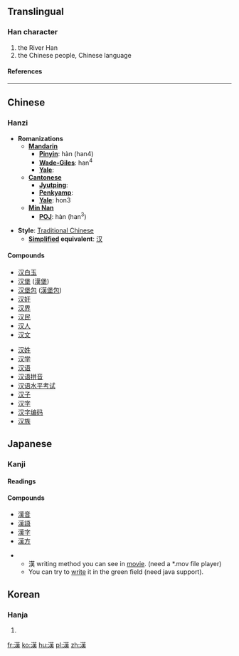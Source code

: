 {{see|汉}}<!-- may be replaced by zh-forms -->

==Translingual==
===Han character===
{{Han char|rn=85|rad=水|as=01|sn=14|four=3413<sub>4</sub>|canj=水廿中人 (ETLO)}}
# the River Han
# the Chinese people, Chinese language
====References====
{{Han ref|kx=0646.170|dkj=18068|dj=1055.150|hdz=31713.090|uh=6F22|ud=28450|bh=BA7E|bd=47742}}
----
==Chinese==
===Hanzi===


* '''Romanizations'''
** '''[[Mandarin]]'''
*** '''[[Pinyin]]''': hàn (han4)
*** '''[[Wade-Giles]]''': han<sup>4</sup>
*** '''[[Yale]]''': 
** '''[[Cantonese]]'''
*** '''[[Jyutping]]''':
*** '''[[Penkyamp]]''': 
*** '''[[Yale]]''': hon3
**'''[[wikipedia:Min_Nan|Min Nan]]'''
***'''[[wikipedia:POJ|POJ]]''': hàn (han<sup>3</sup>)

* '''Style''': [[Traditional Chinese]] 
** '''[[Simplified Chinese|Simplified]] equivalent''': [[汉]]

====Compounds====
{{top2}}
*[[汉白玉]]
*[[汉堡]] ([[汉堡|漢堡]])
*[[汉堡包]] ([[汉堡包|漢堡包]])
*[[汉奸]]
*[[汉界]]
*[[汉民]]
*[[汉人]]
*[[汉文]]
{{mid2}}
*[[汉姓]]
*[[汉学]]
*[[汉语]]
*[[汉语拼音]]
*[[汉语水平考试]]
*[[汉子]]
*[[汉字]]
*[[汉字编码]]
*[[汉族]]
{{bottom}}



== Japanese ==
===Kanji===
{{ja-kanji|grade=|rs=水01}}
====Readings====
{{ja-readings|on=[[かん]] ([[kan]])|kun=[[から]] ([[kara]]), [[おとこ]] ([[otoko]])}}

====Compounds====
*[[漢音]]
*[[漢語]]
*[[漢字]]
*[[漢方]]


**漢 writing method you can see in [http://web.mit.edu/jpnet/ji/movies/2033.mov movie]. (need a *.mov file player)
**You can try to [http://web.mit.edu/jpnet/ji/data/2033.html write] it in the green field (need java support).

==Korean==
===Hanja===
{{ko-hanja|hangeul=한|eumhun=|rv=han|mr=han|y=han}}
# {{defn|Korean}}


<!--

[http://web.mit.edu/jpnet/ji/kuten/2033.html http://web.mit.edu/jpnet/ji/kuten/2033.html] - here you can see movie how to write the character in Japanese. Also you can see several compound meaning.

[http://www.yamagishi.ch/dixn/ http://www.yamagishi.ch/dixn/] - here you can see the sequence of writing more kanji than there are displayed in the movies. However the page is in [[German]] :(.

[http://www.csse.monash.edu.au/cgi-bin/cgiwrap/jwb/wwwjdic?1B Jim Breen's WWWJDIC Server] - Look for kanji parameters (like [[JIS code]], [[Kuten]], [[Shift-JIS]], [[Unicode]], [[Classic Nelson]], [[Bushu]] (radical no.), [[Stroke Count]], [[kanji grade|Grade]], [[Halpern NJECD Index]], [[kanji frequency|Frequency]], [[SKIP code]], [[Heisig index]], [[Gakken index]], [[S&H kanji Dictionary descriptor]], [[O'Neill index]], Korean reading(s), [[Pinyin]] reading(s), [[S&H Kana & kanji index]], [[New Nelson]], [[De Roo code]], [[Halpern KLD Index]], [[O'Neill's Essential kanji Index]], [[Four Corner code]], [[Morohashi index]], [[Morohashi index|Morohashi vol.page]], [[Henshall index]], ON reading(s), KUN reading(s), Nanori reading(s), English meanings)

[http://www.zhongwen.com Zhongwen.com] - look for hierarchical position.

-->



[[fr:漢]]
[[ko:漢]]
[[hu:漢]]
[[pl:漢]]
[[zh:漢]]